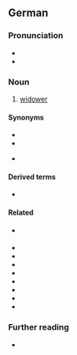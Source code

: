 ==German==

===Pronunciation===
* {{IPA|[ˈvɪtvɐ]|lang=de}}
* {{audio|De-Witwer.ogg|Audio|lang=de}}

===Noun===
{{de-noun|m|Witwers|Witwer|f=Witwe}}

# [[widower]]

====Synonyms====
* {{l|de|Witiber}}
* {{l|de|Witmann}}
* {{l|de|Wittiber}} {{q|Bavarian, Austrian}}

====Derived terms====
* {{l|de|Witwertum}}

====Related====
* {{l|de|Verwiterung}} {{q|rare}}
* {{l|de|verwitwet}}
* {{l|de|Verwitwung}}
* {{l|de|Witfrau}}
* {{l|de|Witib}}
* {{l|de|Wittib}}
* {{l|de|Witwenschaft}}
* {{l|de|Witwenstand}}
* {{l|de|Witwentum}}

===Further reading===
* {{R:Duden}}